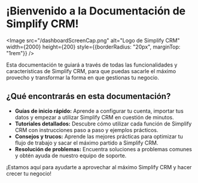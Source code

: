 
# ¡Bienvenido a la Documentación de Simplify CRM!

<Image src="/dashboardScreenCap.png" alt="Logo de Simplify CRM" width={2000} height={200} style={{borderRadius: "20px", marginTop: "1rem"}} />

Esta documentación te guiará a través de todas las funcionalidades y características de Simplify CRM, para que puedas sacarle el máximo provecho y transformar la forma en que gestionas tu negocio.

## ¿Qué encontrarás en esta documentación?

*   **Guías de inicio rápido:** Aprende a configurar tu cuenta, importar tus datos y empezar a utilizar Simplify CRM en cuestión de minutos.
*   **Tutoriales detallados:** Descubre cómo utilizar cada función de Simplify CRM con instrucciones paso a paso y ejemplos prácticos.
*   **Consejos y trucos:** Aprende las mejores prácticas para optimizar tu flujo de trabajo y sacar el máximo partido a Simplify CRM.
*   **Resolución de problemas:** Encuentra soluciones a problemas comunes y obtén ayuda de nuestro equipo de soporte.

¡Estamos aquí para ayudarte a aprovechar al máximo Simplify CRM y hacer crecer tu negocio!
